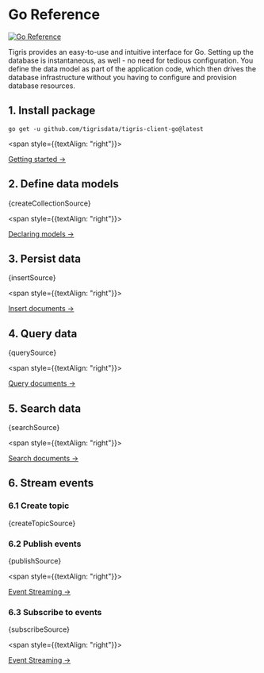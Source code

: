 

# Go Reference

[![Go Reference](https://pkg.go.dev/badge/github.com/tigrisdata/tigris-client-go.svg)](https://pkg.go.dev/github.com/tigrisdata/tigris-client-go)

Tigris provides an easy-to-use and intuitive interface for Go. Setting up
the database is instantaneous, as well - no need for tedious configuration.
You define the data model as part of the application code, which then drives
the database infrastructure without you having to configure and provision
database resources.

## 1. Install package

```shell
go get -u github.com/tigrisdata/tigris-client-go@latest
```

<span style={{textAlign: "right"}}>

[Getting started →](getting-started)

</span>

## 2. Define data models

<CodeBlock language="go">{createCollectionSource}</CodeBlock>

<span style={{textAlign: "right"}}>

[Declaring models →](documents/datamodel)

</span>

## 3. Persist data

<CodeBlock language="go">{insertSource}</CodeBlock>

<span style={{textAlign: "right"}}>

[Insert documents →](documents/insert)

</span>

## 4. Query data

<CodeBlock language="go">{querySource}</CodeBlock>

<span style={{textAlign: "right"}}>

[Query documents →](documents/query)

</span>

## 5. Search data

<CodeBlock language="go">{searchSource}</CodeBlock>

<span style={{textAlign: "right"}}>

[Search documents →](documents/search)

</span>

## 6. Stream events

### 6.1 Create topic

<CodeBlock language="go">{createTopicSource}</CodeBlock>

### 6.2 Publish events

<CodeBlock language="go">{publishSource}</CodeBlock>

<span style={{textAlign: "right"}}>

[Event Streaming →](events/publish_subscribe)

</span>

### 6.3 Subscribe to events

<CodeBlock language="go">{subscribeSource}</CodeBlock>

<span style={{textAlign: "right"}}>

[Event Streaming →](events/publish_subscribe)

</span>
